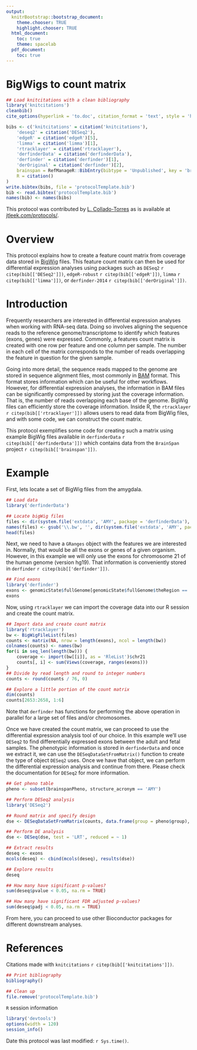 ```yaml
---
output:
  knitrBootstrap::bootstrap_document:
    theme.chooser: TRUE
    highlight.chooser: TRUE
  html_document:
    toc: true
    theme: spacelab
  pdf_document:
    toc: true
---
```


BigWigs to count matrix
=======================


```r
## Load knitcitations with a clean bibliography
library('knitcitations')
cleanbib()
cite_options(hyperlink = 'to.doc', citation_format = 'text', style = 'html')

bibs <- c('knitcitations' = citation('knitcitations'),
    'deseq2' = citation('DESeq2'),
    'edgeR' = citation('edgeR')[5],
    'limma' = citation('limma')[1],
    'rtracklayer' = citation('rtracklayer'),
    'derfinderData' = citation('derfinderData'),
    'derfinder' = citation('derfinder')[1],
    'derOriginal' = citation('derfinder')[2],
    brainspan = RefManageR::BibEntry(bibtype = 'Unpublished', key = 'brainspan', title = 'Atlas of the Developing Human Brain [Internet]. Funded by ARRA Awards 1RC2MH089921-01, 1RC2MH090047-01, and 1RC2MH089929-01.', author = 'BrainSpan', year = 2011, url = 'http://developinghumanbrain.org'),
    R = citation()
)
write.bibtex(bibs, file = 'protocolTemplate.bib')
bib <- read.bibtex('protocolTemplate.bib')
names(bib) <- names(bibs)
```

This protocol was contributed by [L. Collado-Torres](http://bit.ly/LColladoTorres) as is available at [jtleek.com/protocols/](http://jtleek.com/protocols/).


# Overview


This protocol explains how to create a feature count matrix from coverage data stored in [BigWig](http://genome.ucsc.edu/goldenpath/help/bigWig.html) files. This feature count matrix can then be used for differential expression analyses using packages such as `DESeq2` `r citep(bib[['DESeq2']])`, `edgeR-robust` `r citep(bib[['edgeR']])`, `limma` `r citep(bib[['limma']])`, or `derfinder-2014` `r citep(bib[['derOriginal']])`.


# Introduction

Frequently researchers are interested in differential expression analyses when working with RNA-seq data. Doing so involves aligning the sequence reads to the reference genome/transcriptome to identify which features (exons, genes) were expressed. Commonly, a features count matrix is created with one row per feature and one column per sample. The number in each cell of the matrix corresponds to the number of reads overlapping the feature in question for the given sample.

Going into more detail, the sequence reads mapped to the genome are stored in sequence alignment files, most commonly in [BAM](http://genome.ucsc.edu/goldenpath/help/bam.html) format. This format stores information which can be useful for other workflows. However, for differential expression analyses, the information in BAM files can be significantly compressed by storing just the coverage information. That is, the number of reads overlapping each base of the genome. BigWig files can efficiently store the coverage information. Inside R, the `rtracklayer` `r citep(bib[['rtracklayer']])` allows users to read data from BigWig files, and with some code, we can construct the count matrix.

This protocol exemplifies some code for creating such a matrix using example BigWig files available in `derfinderData` `r citep(bib[['derfinderData']])` which contains data from the `BrainSpan` project `r citep(bib[['brainspan']])`. 

# Example

First, lets locate a set of BigWig files from the amygdala. 

```r
## Load data
library('derfinderData')

## Locate bigWig files
files <- dir(system.file('extdata', 'AMY', package = 'derfinderData'),  full.names = TRUE)
names(files) <- gsub('\\.bw', '', dir(system.file('extdata', 'AMY', package = 'derfinderData')))
head(files)
```

Next, we need to have a `GRanges` object with the features we are interested in. Normally, that would be all the exons or genes of a given organism. However, in this example we will only use the exons for chromosome 21 of the human genome (version hg19). That information is conveniently stored in `derfinder` `r citep(bib[['derfinder']])`.

```r
## Find exons
library('derfinder')
exons <- genomicState$fullGenome[genomicState$fullGenome$theRegion == 'exon']
exons
```

Now, using `rtracklayer` we can import the coverage data into our R session and create the count matrix.

```r
## Import data and create count matrix
library('rtracklayer')
bw <- BigWigFileList(files)
counts <- matrix(NA, nrow = length(exons), ncol = length(bw))
colnames(counts) <- names(bw)
for(i in seq_len(length(bw))) {
    coverage <- import(bw[[i]], as = 'RleList')$chr21
    counts[, i] <- sum(Views(coverage, ranges(exons)))
}
## Divide by read length and round to integer numbers
counts <- round(counts / 76, 0)

## Explore a little portion of the count matrix 
dim(counts)
counts[2653:2658, 1:6]
```

Note that `derfinder` has functions for performing the above operation in parallel for a large set of files and/or chromosomes.


Once we have created the count matrix, we can proceed to use the differential expression analysis tool of our choice. In this example we'll use `DESeq2` to find differentially expressed exons between the adult and fetal samples. The phenotypic information is stored in `derfinderData` and once we extract it, we can use the `DESeqDataSetFromMatrix()` function to create the type of object `DESeq2` uses. Once we have that object, we can perform the differential expression analysis and continue from there. Please check the documentation for `DESeq2` for more information.

```r
## Get pheno table
pheno <- subset(brainspanPheno, structure_acronym == 'AMY')

## Perform DESeq2 analysis
library('DESeq2')

## Round matrix and specify design
dse <- DESeqDataSetFromMatrix(counts, data.frame(group = pheno$group), ~ group)

## Perform DE analysis
dse <- DESeq(dse, test = 'LRT', reduced = ~ 1)

## Extract results
deseq <- exons
mcols(deseq) <- cbind(mcols(deseq), results(dse))

## Explore results
deseq

## How many have significant p-values?
sum(deseq$pvalue < 0.05, na.rm = TRUE)

## How many have significant FDR adjusted p-values?
sum(deseq$padj < 0.05, na.rm = TRUE)
```

From here, you can proceed to use other Bioconductor packages for different downstream analyses.




# References



Citations made with `knitcitations` `r citep(bib[['knitcitations']])`.


```r
## Print bibliography
bibliography()
```

```r
## Clean up
file.remove('protocolTemplate.bib')
```

`R` session information

```r
library('devtools')
options(width = 120)
session_info()
```


Date this protocol was last modified: `r Sys.time()`.
